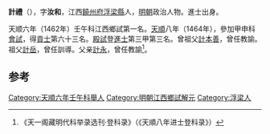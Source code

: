 '''計禮'''（{{bd|1431年||？}}），字'''汝和'''，江西[[饒州府|饒州府]][[浮梁縣|浮梁縣]]人，[[明朝|明朝]]政治人物。進士出身。

天顺六年（1462年）壬午科江西鄉試第一名。[[天顺_(明朝)|天順]]八年（1464年），參加甲申科[[會試|會試]]，得[[貢士|貢士]]第六十三名。[[殿試|殿試]]登[[進士|進士]]第三甲第三名。曾祖父[[計本善|計本善]]，曾任教諭。祖父[[計岳|計岳]]，曾任訓導。父亲[[計永|計永]]，曾任教諭<ref>《天一阁藏明代科举录选刊·登科录》（《天順八年进士登科录》）</ref>。

==参考==
{{reflist}}
{{明朝人物小作品}}
{{天順八年甲申科殿試金榜}}
{{DEFAULTSORT:Ji計}}

[[Category:天順六年壬午科舉人|Category:天順六年壬午科舉人]]
[[Category:明朝江西鄉試解元|Category:明朝江西鄉試解元]]
[[Category:浮梁人|Category:浮梁人]]